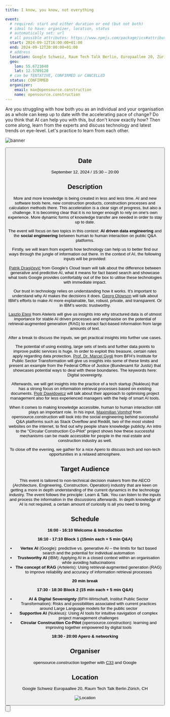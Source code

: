 ```yaml
---
title: I know, you know, not everything

event:
  # required: start and either duration or end (but not both)
  # ideal to have: organizer, location, status
  # automatically set: url
  # all possible attributes: https://www.npmjs.com/package/ics#attributes
  start: 2024-09-12T16:00:00+01:00
  end: 2024-09-12T20:00:00+01:00
  # address
  location: Google Schweiz, Raum Tech Talk Berlin, Europaallee 20, Zürich, CH
  geo:
    lon: 55.6721040
    lat: 12.5789120
  # can be TENTATIVE, CONFIRMED or CANCELLED
  status: CONFIRMED
  organizer:
    email: max@opensource.construction
    name: opensource.construction
---
```


Are you struggling with how both you as an individual and your organisation as a whole can keep up to date with the accelerating pace of change? Do you think that AI can help you with this, but don't know exactly how? Then come along, learn from the experts and discuss technology and latest trends on eye-level. Let's practice to learn from each other.

![banner](/images/events/banner-ai-knowledge-management.png)

<Button
  target="https://eventfrog.ch/de/p/wissenschaft-und-technik/i-know-you-know-not-everything-7220508181931200181.html"
  label="Get your ticket here"
  type="primary"
  icon="right"
/>

## Date

September 12, 2024 / 15:30 – 20:00

## Description
More and more knowledge is being created in less and less time. AI and new software tools here, new construction products, construction processes and calculation methods there. This acceleration is a clear sign of progress, but also a challenge. It is becoming clear that it is no longer enough to rely on one's own experience. More dynamic forms of knowledge transfer are needed in order to stay up to date. 

The event will focus on two topics in this context: <b>AI driven data engineering</b> and the <b>social engineering</b> between human to human interaction on public Q&A platforms. 

Firstly, we will learn from experts how technology can help us to better find our ways through the jungle of information out there. In the context of AI, the following inputs will be provided:

[Patrik Dragičević](https://www.linkedin.com/in/patrikdragicevic/) from Google’s Cloud team will talk about the difference between generative and predictive AI, what it means for fact based search and showcase what tools Google provides comfortably out of the box to utilise these technologies with immediate impact.

Our trust in technology relies on understanding how it works. It’s important to understand why AI makes the decisions it does. [Georg Olowson](https://www.linkedin.com/in/olowson/?originalSubdomain=ch) will talk about IBM’s efforts to make AI more explainable, fair, robust, private, and transparent. Or in IBM’s words: trustworthy.

[Laszlo Etesi](https://www.linkedin.com/in/laszloetesi/) from Ateleris will give us insights into why structured data is of utmost importance for stable AI driven processes and emphasise on the potential of retrieval-augmented generation (RAG) to extract fact-based information from large amounts of text.

After a break to discuss the inputs, we get practical insights into further use cases. 

The potential of using existing, large sets of texts and further data points to improve public services is huge. In order to exploit this treasure, certain rules apply regarding data protection. [Prof. Dr. Marcel Gygli](https://www.linkedin.com/in/marcel-gygli/) from BFH’s Institute for Public Sector Transformation will give us insights into some of these limits and present an example from the Federal Office of Justice (Bundesamt für Justiz) that showcases potential ways to deal with these boundaries. The keywords here: Digital sovereignty.

Afterwards, we will get insights into the practice of a tech startup (Nukleus) that has a strong focus on information retrieval processes based on existing documents. [Piotr Dawidowicz](https://www.linkedin.com/in/piotr-dawidowicz-4b3788173/) will talk about their approach to optimising project management also for less experienced managers with the help of smart AI tools.

When it comes to making knowledge accessible, human to human interaction still plays an important role. In his input, [Maximilian Vomhof](https://www.linkedin.com/in/maximilian-vomhof/) from opensource.construction will look into the social engineering behind successful Q&A platforms such as Stack Overflow and Reddit, two of the most visited websites on the internet, to find out why people share knowledge publicly. An intro to the "Circular Construction Co-Pilot" project shows how these successful mechanisms can be made accessible for people in the real estate and construction industry as well.

To close off the evening, we gather for a nice Apero to discuss tech and non-tech opportunities in a relaxed atmosphere.

## Target Audience

This event is tailored to non-technical decision makers from the AECO (Architecture, Engineering, Construction, Operation) industry that are keen on getting a more in depth understanding of the current dynamics in the technology industry. The event follows the principle: Learn & Talk. You can listen to the inputs and process the information in the discussions afterwards. In depth knowledge of AI is not required, a certain amount of curiosity is all you need to bring.

## Schedule

<p><b>16:00 - 16:10 Welcome & Introduction</b><br> 

<b>16:10 - 17:10 Block 1 (15min each + 5 min Q&A)</b>
- <b>Vertex AI</b> (Google): predictive vs. generative AI – the limits for fact based search and the potential for individual automation 
- <b>Trustworthy AI</b> (IBM): Applying AI in a closed context within an organisation while avoiding hallucinations 
- <b>The concept of RAG</b> (Arteleris): Using retrieval-augmented generation (RAG) to improve reliability and accuracy of information retrieval processes 

<b>20 min break</b><br> 

<b>17:30 - 18:30 Block 2 (15 min each + 5 min Q&A)</b>
- <b>AI & Digital Sovereignty</b> (BFH-Wirtschaft, Institut Public Sector Transformation): Risks and possibilities associated with current practices around Large Language models for the public sector 
- <b>Supportive AI</b> (Nukleus): Using AI tools for intuitive navigation of complex project management challenges
- <b>Circular Construction Co-Pilot</b> (opensource.construction): learning and improving together empowered by digital tools 

<b>18:30 - 20:00 Apero & networking</b></p>

## Organiser
opensource.construction together with [C33](https://www.circularconstructioncatalyst.ch/) and Google

## Location
Google Schweiz
Europaallee 20, Raum Tech Talk Berlin
Zürich, CH

![Location](/images/events/google-tech-talk-berlin.png)

<Button
  target="https://eventfrog.ch/de/p/wissenschaft-und-technik/i-know-you-know-not-everything-7220508181931200181.html"
  label="Get your ticket here"
  type="primary"
  icon="right"
/>
